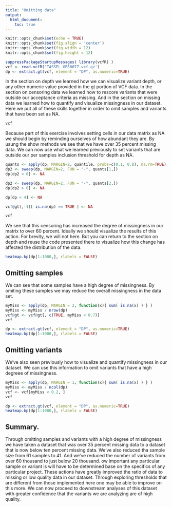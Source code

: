 ```yaml
---
title: "Omitting data"
output:
  html_document:
    toc: true
---
```



```r
knitr::opts_chunk$set(echo = TRUE)
knitr::opts_chunk$set(fig.align = 'center')
knitr::opts_chunk$set(fig.width = 12)
knitr::opts_chunk$set(fig.height = 12)
```


```r
suppressPackageStartupMessages( library(vcfR) )
vcf <- read.vcfR('TASSEL_GBS0077.vcf.gz')
dp <- extract.gt(vcf, element = "DP", as.numeric=TRUE)
```


In the section on depth we learned how we can visualize variant depth, or any other numeric value provided in the gt portion of VCF data.
In the section on censoring data we learned how to rescore variants that were outside our acceptance criteria as missing.
And in the section on missing data we learned how to quantify and visualize missingness in our dataset.
Here we put all of these skills together in order to omit samples and variants that have been set as NA.



```r
vcf
```


Because part of this exercise involves setting cells in our data matrix as NA we should begin by reminding ourselves of how abundant they are.
By usung the show methods we see that we have over 35 percent missing data.
We can now use what we learned previously to set variants that are outside our per samples inclusion threshold for depth as NA.


```r
quants <- apply(dp, MARGIN=2, quantile, probs=c(0.1, 0.8), na.rm=TRUE)
dp2 <- sweep(dp, MARGIN=2, FUN = "-", quants[1,])
dp[dp2 < 0] <- NA

dp2 <- sweep(dp, MARGIN=2, FUN = "-", quants[2,])
dp[dp2 > 0] <- NA

dp[dp < 4] <- NA

vcf@gt[,-1][ is.na(dp) == TRUE ] <- NA
```



```r
vcf
```


We see that this censoring has increased the degree of missingness in our matrix to over 60 percent.
Ideally we should visualize the results of this action.
For brevity, we will not here.
But you can return to the section on depth and reuse the code presented there to visualize how this change has affected the distribution of the data.



```r
heatmap.bp(dp[1:1000,], rlabels = FALSE)
```


## Omitting samples

We can see that some samples have a high degree of missingness.
By omiting these samples we may reduce the overall missingness in the data set.


```r
myMiss <- apply(dp, MARGIN = 2, function(x){ sum( is.na(x) ) } )
myMiss <- myMiss / nrow(dp)
vcf@gt <- vcf@gt[, c(TRUE, myMiss < 0.7)]
vcf
```



```r
dp <- extract.gt(vcf, element = "DP", as.numeric=TRUE)
heatmap.bp(dp[1:1000,], rlabels = FALSE)
```


## Omitting variants


We've also seen previously how to visualize and quantify missingness in our dataset.
We can use this information to omit variants that have a high degreee of missingness.



```r
myMiss <- apply(dp, MARGIN = 1, function(x){ sum( is.na(x) ) } )
myMiss <- myMiss / ncol(dp)
vcf <- vcf[myMiss < 0.2, ]
vcf
```


```r
dp <- extract.gt(vcf, element = "DP", as.numeric=TRUE)
heatmap.bp(dp[1:1000,], rlabels = FALSE)
```


## Summary.

Through omitting samples and variants with a high degree of missingness we have taken a dataset that was over 35 percent missing data to a dataset that is now below ten percent missing data.
We've also reduced tha sample size from 61 samples to 41.
And we've reduced the number of variants from over 60 thousand to just below 20 thousand.
ow important any particular sample or variant is will have to be determined base on the specifics of any particular project.
These actions have greatly improved the ratio of data to missing or low quality data in our dataset.
Through exploring thresholds that are different from those implemented here one may be able to improve on this more.
We can now proceed to downstream analyses of this dataset with greater confidence that the variants we are analyzing are of high quality.


